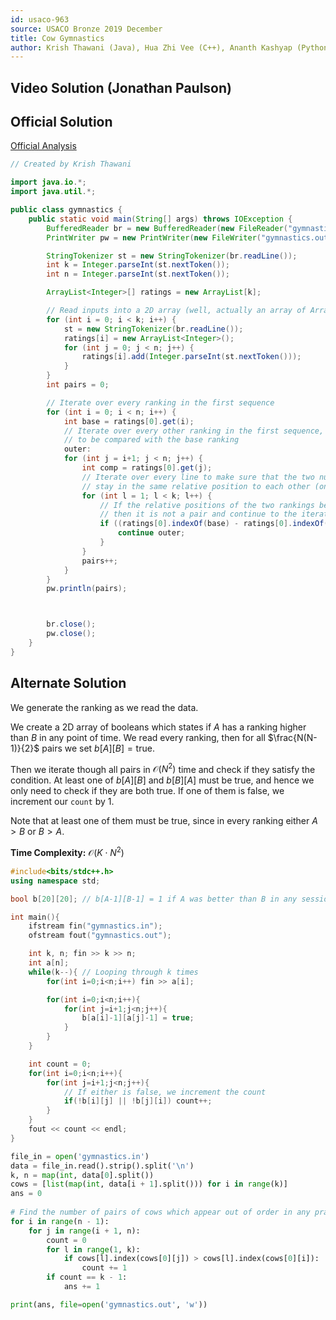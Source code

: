 ```yaml
---
id: usaco-963
source: USACO Bronze 2019 December
title: Cow Gymnastics
author: Krish Thawani (Java), Hua Zhi Vee (C++), Ananth Kashyap (Python)
---
```


## Video Solution (Jonathan Paulson)

<Youtube id="f_-xoE_qWgw" />

## Official Solution

[Official Analysis](http://www.usaco.org/current/data/sol_gymnastics_bronze_dec19.html)

<LanguageSection>

<JavaSection>

```java
// Created by Krish Thawani

import java.io.*;
import java.util.*;

public class gymnastics {
	public static void main(String[] args) throws IOException {
		BufferedReader br = new BufferedReader(new FileReader("gymnastics.in"));
		PrintWriter pw = new PrintWriter(new FileWriter("gymnastics.out"));

		StringTokenizer st = new StringTokenizer(br.readLine());
		int k = Integer.parseInt(st.nextToken());
		int n = Integer.parseInt(st.nextToken());

		ArrayList<Integer>[] ratings = new ArrayList[k];

		// Read inputs into a 2D array (well, actually an array of ArrayLists)
		for (int i = 0; i < k; i++) {
			st = new StringTokenizer(br.readLine());
			ratings[i] = new ArrayList<Integer>();
			for (int j = 0; j < n; j++) {
				ratings[i].add(Integer.parseInt(st.nextToken()));
			}
		}
		int pairs = 0;

		// Iterate over every ranking in the first sequence
		for (int i = 0; i < n; i++) {
			int base = ratings[0].get(i);
			// Iterate over every other ranking in the first sequence,
			// to be compared with the base ranking
			outer:
			for (int j = i+1; j < n; j++) {
				int comp = ratings[0].get(j);
				// Iterate over every line to make sure that the two numbers we are comparing
				// stay in the same relative position to each other (one is always greater than the other)
				for (int l = 1; l < k; l++) {
					// If the relative positions of the two rankings being compared change,
					// then it is not a pair and continue to the iteration/comparison
					if ((ratings[0].indexOf(base) - ratings[0].indexOf(comp)) * (ratings[l].indexOf(base) - ratings[l].indexOf(comp)) < 0) {
						continue outer;
					}
				}
				pairs++;
			}
		}
		pw.println(pairs);



		br.close();
		pw.close();
	}
}
```

</JavaSection>
</LanguageSection>

## Alternate Solution

We generate the ranking as we read the data.

We create a 2D array of booleans which states if $A$ has a ranking higher than
$B$ in any point of time. We read every ranking, then for all $\frac{N(N-1)}{2}$
pairs we set $b[A][B]=\text{true}$.

Then we iterate though all pairs in $\mathcal{O}(N^2)$ time and check if they
satisfy the condition. At least one of $b[A][B]$ and $b[B][A]$ must be true, and
hence we only need to check if they are both true. If one of them is false, we
increment our $\texttt{count}$ by 1.

Note that at least one of them must be true, since in every ranking either $A>B$
or $B>A$.

**Time Complexity:** $\mathcal{O}(K \cdot N^2)$

<LanguageSection>
<CPPSection>

```cpp
#include<bits/stdc++.h>
using namespace std;

bool b[20][20]; // b[A-1][B-1] = 1 if A was better than B in any session.

int main(){
	ifstream fin("gymnastics.in");
	ofstream fout("gymnastics.out");

	int k, n; fin >> k >> n;
	int a[n];
	while(k--){ // Looping through k times
		for(int i=0;i<n;i++) fin >> a[i];

		for(int i=0;i<n;i++){
			for(int j=i+1;j<n;j++){
				b[a[i]-1][a[j]-1] = true;
			}
		}
	}

	int count = 0;
	for(int i=0;i<n;i++){
		for(int j=i+1;j<n;j++){
			// If either is false, we increment the count
			if(!b[i][j] || !b[j][i]) count++;
		}
	}
	fout << count << endl;
}
```

</CPPSection>
	
<PySection>

```py
file_in = open('gymnastics.in')
data = file_in.read().strip().split('\n')
k, n = map(int, data[0].split())
cows = [list(map(int, data[i + 1].split())) for i in range(k)]
ans = 0
	
# Find the number of pairs of cows which appear out of order in any practice session
for i in range(n - 1):
	for j in range(i + 1, n):
		count = 0
		for l in range(1, k):
			if cows[l].index(cows[0][j]) > cows[l].index(cows[0][i]):
				count += 1
		if count == k - 1:
			ans += 1

print(ans, file=open('gymnastics.out', 'w'))
```

</PySection>
</LanguageSection>
